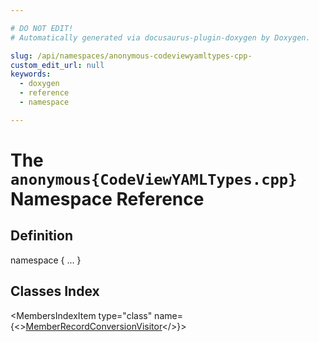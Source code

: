 ```yaml
---

# DO NOT EDIT!
# Automatically generated via docusaurus-plugin-doxygen by Doxygen.

slug: /api/namespaces/anonymous-codeviewyamltypes-cpp-
custom_edit_url: null
keywords:
  - doxygen
  - reference
  - namespace

---
```





# The `anonymous{CodeViewYAMLTypes.cpp}` Namespace Reference

<DoxygenPage pluginConfig={pluginConfig}>



## Definition

<CodeBlock>namespace &#123; ... &#125;</CodeBlock>

## Classes Index

<MembersIndex>

<MembersIndexItem
  type="class"
  name={<><a href="/docs/api/classes/anonymous-namespace-codeviewyamltypes-cpp-/memberrecordconversionvisitor">MemberRecordConversionVisitor</a></>}>
</MembersIndexItem>

</MembersIndex>


</DoxygenPage>
